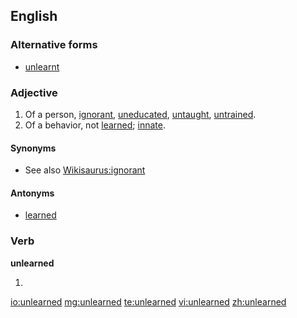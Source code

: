 ==English==

===Alternative forms===
*[[unlearnt]]

===Adjective===
{{en-adj}}

# Of a person, [[ignorant]], [[uneducated]], [[untaught]], [[untrained]].
# Of a behavior, not [[learned]]; [[innate]].

====Synonyms====
* See also [[Wikisaurus:ignorant]]

====Antonyms====
* [[learned]]

===Verb===
'''unlearned'''

#{{past of|[[unlearn]]}}

[[io:unlearned]]
[[mg:unlearned]]
[[te:unlearned]]
[[vi:unlearned]]
[[zh:unlearned]]